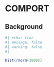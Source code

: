 # COMPORT

## Background

```r
#| echo: true
#| message: false
#| warning: false
#| 

hist(rnorm(1000))
```